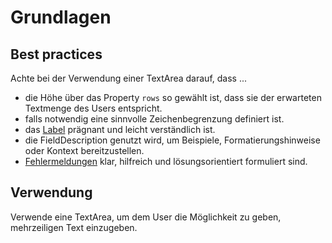 # Grundlagen

## Best practices

Achte bei der Verwendung einer TextArea darauf, dass ...

- die Höhe über das Property `rows` so gewählt ist, dass sie der erwarteten
  Textmenge des Users entspricht.
- falls notwendig eine sinnvolle Zeichenbegrenzung definiert ist.
- das [Label](/03-components/content/label) prägnant und leicht verständlich
  ist.
- die FieldDescription genutzt wird, um Beispiele, Formatierungshinweise oder
  Kontext bereitzustellen.
- [Fehlermeldungen](/02-foundations/03-content-guidelines/02-fehlermeldungen)
  klar, hilfreich und lösungsorientiert formuliert sind.

## Verwendung

Verwende eine TextArea, um dem User die Möglichkeit zu geben, mehrzeiligen Text
einzugeben.
